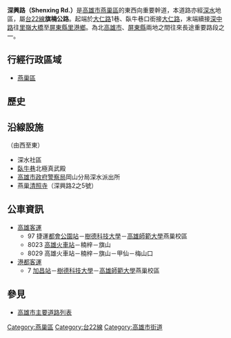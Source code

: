 {{multiple issues|
{{Unreferenced|time=2014-02-02T14:26:29+00:00}}
{{refimprove|time=2014-02-02}}
}}
{{Infobox TwRoad2|
|bgcolorh=DARKGREEN
|colorh=white
|code=
|name=深興路
|enname=Shenxing Rd.
|level=省道[[File:TW_PHW22.svg|23px]]
|length=
|sec=
|lastext=
|line=4
|start=[[大仁路_(燕巢區)|大仁路]]1巷、臥牛巷
|end=[[深中路|深中路]]
|junc=
|img=
|cap=
|size=
|left=大仁路
|right=深中路
|leftlink=大仁路 (燕巢區)
|leftdirection=W
|rightlink=深中路
|rightdirection=E
|SN=[[台22線|台22線]]<br>（[[大仁路_(燕巢區)|大仁路]]－'''深興路'''－[[深中路|深中路]])
|SNtype=ph
|SNNum=22
|SN2=
|SN2type=
|SN2Num=
|SN3=
|SN3type=
|SN3Num=
}}
'''深興路（Shenxing Rd.）'''是[[高雄市|高雄市]][[燕巢區|燕巢區]]的東西向重要幹道，本道路亦經[[深水|深水]]地區，屬[[台22線|台22線]]'''旗楠公路'''。起端於[[大仁路_(燕巢區)|大仁路]]1巷、臥牛巷口銜接[[大仁路_(燕巢區)|大仁路]]，末端續接[[深中路|深中路]]往[[里嶺大橋|里嶺大橋]]至[[屏東縣|屏東縣]][[里港鄉|里港鄉]]。為北[[高雄市|高雄市]]、[[屏東縣|屏東縣]]兩地之間往來長途重要路段之一。

== 行經行政區域 ==
* [[燕巢區|燕巢區]]

== 歷史 ==
{{expand-section}}

== 沿線設施 ==
（由西至東）
* 深水社區
* [[臥牛巷|臥牛巷]]北極真武殿
* [[高雄市政府警察局|高雄市政府警察局]]岡山分局深水派出所
* 燕巢[[清照寺|清照寺]]（深興路2之5號）

== 公車資訊 ==
* [[高雄客運|高雄客運]]
** 97 <!-- 注释出：[[File:Kaohsiung_Metro_Logo(Logo_Only).svg|25px]] -->捷運[[都會公園站_(臺灣)|都會公園站]]－[[樹德科技大學|樹德科技大學]]－[[高雄師範大學|高雄師範大學]]燕巢校區
** 8023 [[高雄火車站|高雄火車站]]－楠梓－旗山
** 8029 高雄火車站－楠梓－旗山－甲仙－梅山口
* [[港都客運|港都客運]]
** 7 [[加昌站_(公車)|加昌站]]－[[樹德科技大學|樹德科技大學]]－[[高雄師範大學|高雄師範大學]]燕巢校區

== 參見 ==
* [[高雄市主要道路列表|高雄市主要道路列表]]

{{高雄市重要道路}}

{{DEFAULTSORT:深興路}}
[[Category:燕巢區|Category:燕巢區]]
[[Category:台22線|Category:台22線]]
[[Category:高雄市街道|Category:高雄市街道]]